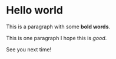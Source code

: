 # Hello world

This is a paragraph with some **bold words**.

This is one paragraph I hope this is _good_.

See you next time!
